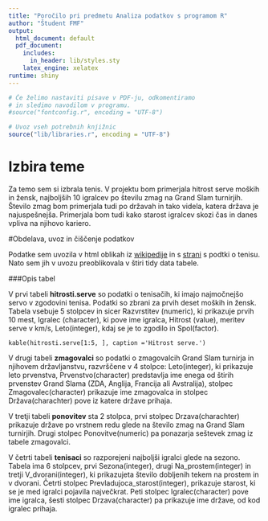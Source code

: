```yaml
---
title: "Poročilo pri predmetu Analiza podatkov s programom R"
author: "Študent FMF"
output:
  html_document: default
  pdf_document:
    includes:
      in_header: lib/styles.sty
    latex_engine: xelatex
runtime: shiny
---
```


```r
# Če želimo nastaviti pisave v PDF-ju, odkomentiramo
# in sledimo navodilom v programu.
#source("fontconfig.r", encoding = "UTF-8")

# Uvoz vseh potrebnih knjižnic
source("lib/libraries.r", encoding = "UTF-8")
```

# Izbira teme



Za temo sem si izbrala tenis. V projektu bom primerjala hitrost serve moških in žensk, najboljših 10 igralcev po številu zmag na Grand Slam turnirjih. Število zmag bom primerjala tudi po državah in tako videla, katera država je najuspešnejša. Primerjala bom tudi kako starost igralcev skozi čas in danes vpliva na njihovo kariero. 

#Obdelava, uvoz in čiščenje podatkov


Podatke sem uvozila v html oblikah iz [wikipedije](https://en.wikipedia.org/wiki/List_of_Grand_Slam_men%27s_singles_champions) in s [strani](http://www.ultimatetennisstatistics.com/seasons) s podtki o tenisu. Nato sem jih v uvozu preoblikovala v štiri tidy data tabele. 

###Opis tabel

V prvi tabeli **hitrosti.serve** so podatki o tenisačih, ki imajo najmočnejšo servo v zgodovini tenisa. Podatki so zbrani za prvih deset moških in žensk. Tabela vsebuje 5 stolpcev in sicer Razvrstitev (numeric), ki prikazuje prvih 10 mest, Igralec (character), ki pove ime igralca, Hitrost (value), meritev serve v km/s, Leto(integer), kdaj se je to zgodilo in Spol(factor).

```
kable(hitrosti.serve[1:5, ], caption ='Hitrost serve.')
```

V drugi tabeli **zmagovalci** so podatki o zmagovalcih Grand Slam turnirja in njihovem državljanstvu, razvrščene v 4 stolpce: Leto(integer), ki prikazuje leto prvenstva, Prvenstvo(character) predstavlja ime enega od štirih prvenstev Grand Slama (ZDA, Anglija, Francija ali Avstralija), stolpec Zmagovalec(character) prikazuje ime zmagovalca in stolpec Država(charachter) pove iz katere države prihaja.

V tretji tabeli **ponovitev** sta 2 stolpca, prvi stolpec Drzava(charachter) prikazuje države po vrstnem redu glede na število zmag na Grand Slam turnirjih. Drugi stolpec Ponovitve(numeric) pa ponazarja seštevek zmag iz tabele zmagovalci.

V četrti tabeli **tenisaci** so razporejeni najboljši igralci glede na sezono. Tabela ima 6 stolpcev, prvi Sezona(integer), drugi Na_prostem(integer) in tretji V_dvorani(integer), ki prikazujeta število dobljenih tekem na prostem in v dvorani. Četrti stolpec Prevladujoca_starost(integer), prikazuje starost, ki se je med igralci pojavila največkrat. Peti stolpec Igralec(character) pove ime igralca, šesti stolpec Drzava(character) pa prikazuje ime države, od kod igralec prihaja.
